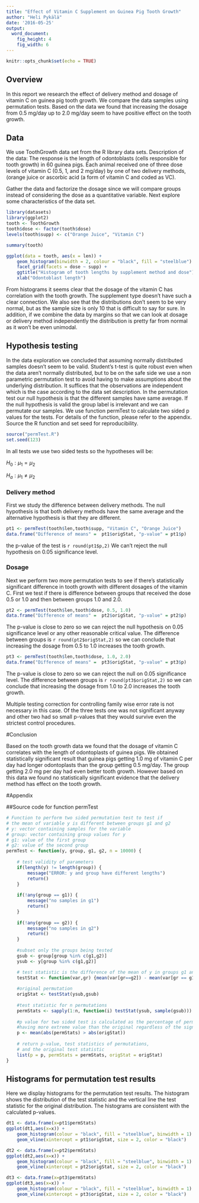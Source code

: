 ```yaml
---
title: "Effect of Vitamin C Supplement on Guinea Pig Tooth Growth"
author: "Heli Pykälä"
date: '2016-05-25'
output: 
  word_document: 
    fig_height: 4
    fig_width: 6
---
```


```r
knitr::opts_chunk$set(echo = TRUE)
```

## Overview

In this report we research the effect of delivery method and dosage of vitamin C on guinea pig tooth growth. We compare the data samples using permutation tests. Based on the data we found that increasing the dosage from 0.5 mg/day up to 2.0 mg/day seem to have positive effect on the tooth growth.


## Data

We use ToothGrowth data set from the R library data sets. Description of the data: The response is the length of odontoblasts (cells responsible for tooth growth) in 60 guinea pigs. Each animal received one of three dose levels of vitamin C (0.5, 1, and 2 mg/day) by one of two delivery methods, (orange juice or ascorbic acid (a form of vitamin C and coded as VC).

Gather the data and factorize the dosage since we will compare groups instead of considering the dose as a quantitative variable. Next explore some characteristics of the data set.

```r
library(datasets)
library(ggplot2)
tooth <- ToothGrowth
tooth$dose <- factor(tooth$dose)
levels(tooth$supp) <- c("Orange Juice", "Vitamin C")

summary(tooth)    
```

```r
ggplot(data = tooth, aes(x = len)) + 
    geom_histogram(binwidth = 2, colour = "black", fill = "steelblue") + 
    facet_grid(facets = dose ~ supp) +
    ggtitle("Histogram of tooth lengths by supplement method and dose") +
    xlab("Odontoblast length")
```

From histograms it seems clear that the dosage of the vitamin C has correlation with the tooth growth. The supplement type doesn't have such a clear connection. We also see that the distributions don't seem to be very normal, but as the sample size is only 10 that is difficult to say for sure. In addition, if we combine the data by margins so that we can look at dosage or delivery method independently the distribution is pretty far from normal as it won't be even unimodal.

## Hypothesis testing

In the data exploration we concluded that assuming normally distributed samples doesn't seem to be valid. Student's t-test is quite robust even when the data aren't normally distributed, but to be on the safe side we use a non parametric permutation test to avoid having to make assumptions about the underlying distribution. It suffices that the observations are independent which is the case according to the data set description. In the permutation test our null hypothesis is that the different samples have same average. If the null hypothesis is valid the group label is irrelevant and we can permutate our samples. We use function permTest to calculate two sided p values for the tests. For details of the function, please refer to the appendix. Source the R function and set seed for reproducibility.
```r
source("permTest.R")
set.seed(123)
```
In all tests we use two sided tests so the hypotheses will be:

$H_0: \mu_{1} = \mu_{2}$ 

$H_a: \mu_{1} \neq \mu_{2}$

### Delivery method

First we study the difference between delivery methods. The null hypothesis is that both delivery methods have the same average and the alternative hypothesis is that they are different. 


```r
pt1 <- permTest(tooth$len,tooth$supp, "Vitamin C", "Orange Juice")
data.frame("Difference of means" =  pt1$origStat, "p-value" = pt1$p)
```

the p-value of the test is `r round(pt1$p,2)` We can't reject the null hypothesis on 0.05 significance level.

### Dosage

Next we perform two more permutation tests to see if there's statistically significant difference in tooth growth with different dosages of the vitamin C. First we test if there is difference between groups that received the dose 0.5 or 1.0 and then between groups 1.0 and 2.0.

```r
pt2 <- permTest(tooth$len,tooth$dose, 0.5, 1.0)
data.frame("Difference of means" =  pt2$origStat, "p-value" = pt2$p)
```
The p-value is close to zero so we can reject the null hypothesis on 0.05 significance level or any other reasonable critical value. The difference between groups is `r round(pt2$origStat,2)` so we can conclude that increasing the dosage from 0.5 to 1.0 increases the tooth growth.

```r
pt3 <- permTest(tooth$len,tooth$dose, 1.0, 2.0)
data.frame("Difference of means" =  pt3$origStat, "p-value" = pt3$p)
```
The p-value is close to zero so we can reject the null on 0.05 significance level. The difference between groups is `r round(pt3$origStat,2)` so we can conclude that increasing the dosage from 1.0 to 2.0 increases the tooth growth. 

Multiple testing correction for controlling family wise error rate is not necessary in this case. Of the three tests one was not significant anyway and other two had so small p-values that they would survive even the strictest control procedures.

#Conclusion

Based on the tooth growth data we found that the dosage of vitamin C correlates with the length of odontoplasts of guinea pigs. We obtained statistically significant result that guinea pigs getting 1.0 mg of vitamin C per day had longer odontoplasts than the group getting 0.5 mg/day. The group getting 2.0 mg per day had even better tooth growth. However based on this data we found no statistically significant evidence that the delivery method has effect on the tooth growth.


#Appendix

##Source code for function permTest 

```r
# Function to perform two sided permutation test to test if 
# the mean of variable y is different between groups g1 and g2
# y: vector containing samples for the variable
# group: vector containing group values for y
# g1: value of the first group
# g2: value of the second group
permTest <- function(y, group, g1, g2, n = 10000) {
    
    # test validity of parameters
    if(length(y) != length(group)) {
        message("ERROR: y and group have different lengths")
        return()
    }
    
    if(!any(group == g1)) {
        message("no samples in g1")
        return()
    }
    
    if(!any(group == g2)) {
        message("no samples in g2")
        return()
    }
    
    #subset only the groups being tested
    gsub <- group[group %in% c(g1,g2)]
    ysub <- y[group %in% c(g1,g2)]

    # test statistic is the difference of the mean of y in groups g1 and g2
    testStat <- function(var,gr) {mean(var[gr==g2]) - mean(var[gr == g1])}
    
    #original permutation
    origStat <- testStat(ysub,gsub)
    
    #test statistic for n permutations
    permStats <- sapply(1:n, function(i) testStat(ysub, sample(gsub)))
    
    #p value for two sided test is calculated as the percentage of permutations 
    #having more extreme value than the original regardless of the sign
    p <- mean(abs(permStats) > abs(origStat))
    
    # return p-value, test statistics of permutations, 
    # and the original test statistic
    list(p = p, permStats = permStats, origStat = origStat)
}
```
## Histograms for permutation test results 

Here we display histograms for the permutation test results. The histogram shows the distribution of the test statistic and the vertical line the test statistic for the original distribution. The histograms are consistent with the calculated p-values.

```r
dt1 <- data.frame(x=pt1$permStats)
ggplot(dt1,aes(x=x)) + 
    geom_histogram(colour = "black", fill = "steelblue", binwidth = 1) +
    geom_vline(xintercept = pt1$origStat, size = 2, color = "black")

dt2 <- data.frame(x=pt2$permStats)
ggplot(dt2,aes(x=x)) + 
    geom_histogram(colour = "black", fill = "steelblue", binwidth = 1) +
    geom_vline(xintercept = pt2$origStat, size = 2, color = "black")

dt3 <- data.frame(x=pt3$permStats)
ggplot(dt3,aes(x=x)) + 
    geom_histogram(colour = "black", fill = "steelblue", binwidth = 1) +
    geom_vline(xintercept = pt3$origStat, size = 2, color = "black")

```

